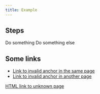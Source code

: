```yaml
---
title: Example
---
```



## Steps

<CardGrid stagger>
  <Card title="Step 1">Do something</Card>
  <Card title="Step 2">Do something else</Card>
</CardGrid>

## Some links

- [Link to invalid anchor in the same page](#links)
- [Link to invalid anchor in another page](/unknown/#links)

<a href="/unknown">HTML link to unknown page</a>
